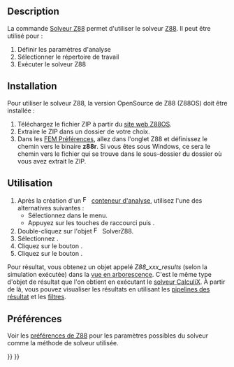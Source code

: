 <languages/>

{{Docnav/fr
|[[FEM_SolverMystran/fr|Solveur Mystran]]
|[[FEM_EquationElasticity/fr|Équation d'élasticité]]
|[[FEM_Workbench/fr|Atelier FEM]]
|IconL=FEM_SolverMystran.svg
|IconR=FEM_EquationElasticity.svg
|IconC=Workbench_FEM.svg
}}

{{GuiCommand/fr
|Name=FEM SolverZ88
|Name/fr=FEM Solveur Z88
|MenuLocation=Résolution → Solveur Z88
|Workbenches=[[FEM_Workbench/fr|FEM]]
|Shortcut={{KEY|S}} {{KEY|Z}}
|SeeAlso=[[FEM_tutorial/fr|FEM Tutoriel]]
}}

==Description==

La commande [[FEM_SolverZ88/fr|Solveur Z88]] permet d'utiliser le solveur [https://en.wikipedia.org/wiki/Z88_FEM_software Z88]. Il peut être utilisé pour :
# Définir les paramètres d'analyse
# Sélectionner le répertoire de travail
# Exécuter le solveur Z88

==Installation==

Pour utiliser le solveur Z88, la version OpenSource de Z88 (Z88OS) doit être installée :
# Téléchargez le fichier ZIP à partir du [https://en.z88.de/download-z88os site web Z88OS].
# Extraire le ZIP dans un dossier de votre choix.
# Dans les [[FEM_Preferences/fr|FEM Préférences]], allez dans l'onglet Z88 et définissez le chemin vers le binaire '''z88r'''. Si vous êtes sous Windows, ce sera le chemin vers le fichier {{FileName|z88r.exe}} qui se trouve dans le sous-dossier {{FileName|~\bin\win64}} du dossier où vous avez extrait le ZIP.

<span id="Usage"></span>
==Utilisation==

# Après la création d'un [[Image:FEM_Analysis.svg|16px|link=FEM_Analysis]] [[FEM_Analysis/fr|conteneur d'analyse]], utilisez l'une des alternatives suivantes :
#* Sélectionnez {{MenuCommand|Résolution → [[Image:FEM_SolverZ88.svg|x16px]] Solveur Z88}} dans le menu.
#* Appuyez sur les touches de raccourci {{KEY|S}} puis {{KEY|Z}}.
# Double-cliquez sur l'objet [[Image:FEM_SolverZ88.svg|x16px]] SolverZ88.
# Sélectionnez {{MenuCommand|Type d'analyse}}.
# Cliquez sur le bouton {{Button|Écrire}}.
# Cliquez sur le bouton {{Button|Exécuter}}.

Pour résultat, vous obtenez un objet appelé ''Z88_xxx_results'' (selon la simulation exécutée) dans la [[Tree_view/fr|vue en arborescence]]. C'est le même type d'objet de résultat que l'on obtient en exécutant le [[FEM_SolverCalculixCxxtools/fr|solveur CalculiX]]. À partir de là, vous pouvez visualiser les résultats en utilisant les [[FEM_PostPipelineFromResult/fr|pipelines des résultat]] et les [[FEM_Workbench/fr#Menu_:_R.C3.A9sultats|filtres]].

<span id="Preferences"></span>
== Préférences ==

Voir les [[FEM_Preferences/fr#Z88|préférences de Z88]] pour les paramètres possibles du solveur comme la méthode de solveur utilisée.


{{Docnav/fr
|[[FEM_SolverMystran/fr|Solveur Mystran]]
|[[FEM_EquationElasticity/fr|Équation d'élasticité]]
|[[FEM_Workbench/fr|Atelier FEM]]
|IconL=FEM_SolverMystran.svg
|IconR=FEM_EquationElasticity.svg
|IconC=Workbench_FEM.svg
}}

{{FEM Tools navi{{#translation:}}}}
{{Userdocnavi{{#translation:}}}}